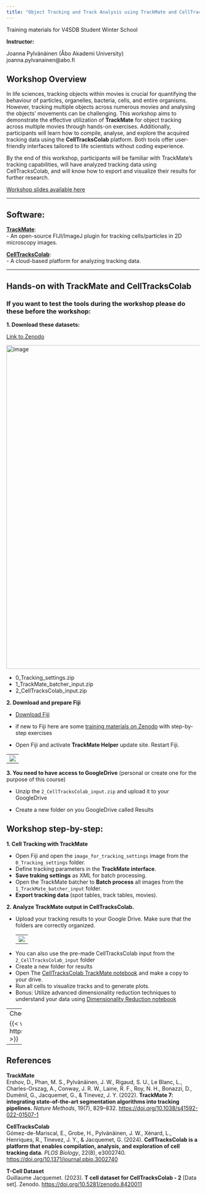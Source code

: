 ```yaml
---
title: "Object Tracking and Track Analysis using TrackMate and CellTracksColab"
---
```


Training materials for V4SDB Student Winter School

**Instructor:**

Joanna Pylvänäinen (Åbo Akademi University)  
joanna.pylvanainen@abo.fi  

## Workshop Overview

In life sciences, tracking objects within movies is crucial for quantifying the behaviour of particles, organelles, bacteria, cells, and entire organisms. However, tracking multiple objects across numerous movies and analysing the objects’ movements can be challenging. This workshop aims to demonstrate the effective utilization of **TrackMate** for object tracking across multiple movies through hands-on exercises. Additionally, participants will learn how to compile, analyse, and explore the acquired tracking data using the **CellTracksColab** platform. Both tools offer user-friendly interfaces tailored to life scientists without coding experience.

By the end of this workshop, participants will be familiar with TrackMate's tracking capabilities, will have analyzed tracking data using CellTracksColab, and will know how to export and visualize their results for further research.

[Workshop slides available here](https://github.com/CellMigrationLab/V4SDB_Winter_School_2025/blob/main/presentations/V4SDB_TrackMate-CellTracksColab.pdf)

---

## Software:
[**TrackMate**](https://imagej.net/plugins/trackmate/): <br>
-  An open-source FIJI/ImageJ plugin for tracking cells/particles in 2D microscopy images. 

[**CellTracksColab**](https://github.com/CellMigrationLab/CellTracksColab): <br> 
- A cloud-based platform for analyzing tracking data.

---

## Hands-on with TrackMate and CellTracksColab

### If you want to test the tools during the workshop please do these before the workshop:

**1. Download these datasets:**

[Link to Zenodo](https://zenodo.org/records/14645477)

<img width="843" alt="image" src="https://github.com/user-attachments/assets/99b48321-af84-4f64-b199-07ea84585e19">

- 0_Tracking_settings.zip
- 1_TrackMate_batcher_input.zip
- 2_CellTracksColab_input.zip

**2. Download and prepare Fiji**

- [Download Fiji](https://fiji.sc/)
- if new to Fiji here are some [training materials on Zenodo](https://zenodo.org/records/14771563) with step-by-step exercises

- Open Fiji and activate **TrackMate Helper** update site. Restart Fiji.

<table>
  <tr>
    <td><img src="https://github.com/user-attachments/assets/bf27c70c-6ba2-4c3a-9ec3-a878563eae7e" /></td>
  </tr>
</table>


**3. You need to have access to GoogleDrive** (personal or create one for the purpose of this course)

- Unzip the `2_CellTracksColab_input.zip` and upload it to your GoogleDrive

- Create a new folder on you GoogleDrive called Results

## Workshop step-by-step:

**1. Cell Tracking with TrackMate**

- Open Fiji and open the `image_for_tracking_settings`  image from the `0_Tracking_settings` folder.
- Define tracking parameters in the **TrackMate interface**.
- **Save traking settings** as XML for batch processing.
- Open the TrackMate batcher to **Batch process** all images from the `1_TrackMate_batcher_input`  folder.
- **Export tracking data** (spot tables, track tables, movies).

**2. Analyze TrackMate output in CellTracksColab.**

- Upload your tracking results to your Google Drive. Make sure that the folders are correctly organized.
<table>
  <tr>
    <td><img src="https://github.com/user-attachments/assets/30d5f2dc-125b-462e-a063-66c18a1763ee"/ style="max-width: 100%"></td>
  </tr>
</table>

- You can also use the pre-made CellTracksColab input from the `2_CellTracksColab_input` folder
- Create a new folder for results
- Open The [CellTracksColab TrackMate notebook](https://colab.research.google.com/github/guijacquemet/CellTracksColab/blob/main/Notebook/CellTracksColab_TrackMate.ipynb) and make a copy to your drive. 
- Run all cells to visualize tracks and to generate plots.
- Bonus: Utilize advanced dimensionality reduction techniques to understand your data using [Dimensionality Reduction notebook](https://colab.research.google.com/github/guijacquemet/CellTracksColab/blob/main/Notebook/CellTracksColab_Dimensionality_Reduction.ipynb) 

---- 
Check out the video from I2K:

{{< video https://www.youtube.com/embed/fIE4i3G7L9Y >}}


---

## References
**TrackMate**<br>
Ershov, D., Phan, M. S., Pylvänäinen, J. W., Rigaud, S. U., Le Blanc, L., Charles-Orszag, A., Conway, J. R. W., Laine, R. F., Roy, N. H., Bonazzi, D., Duménil, G., Jacquemet, G., & Tinevez, J. Y. (2022). **TrackMate 7: integrating state-of-the-art segmentation algorithms into tracking pipelines.** *Nature Methods*, 19(7), 829–832. [https://doi.org/10.1038/s41592-022-01507-1](https://doi.org/10.1038/s41592-022-01507-1)

**CellTracksColab**<br>
Gómez-de-Mariscal, E., Grobe, H., Pylvänäinen, J. W., Xénard, L., Henriques, R., Tinevez, J. Y., & Jacquemet, G. (2024). **CellTracksColab is a platform that enables compilation, analysis, and exploration of cell tracking data.** *PLOS Biology*, 22(8), e3002740. [https://doi.org/10.1371/journal.pbio.3002740](https://doi.org/10.1371/journal.pbio.3002740)

**T-Cell Dataset**<br>
Guillaume Jacquemet. (2023). **T cell dataset for CellTracksColab - 2** [Data set]. Zenodo. [https://doi.org/10.5281/zenodo.8420011](https://doi.org/10.5281/zenodo.8420011)


